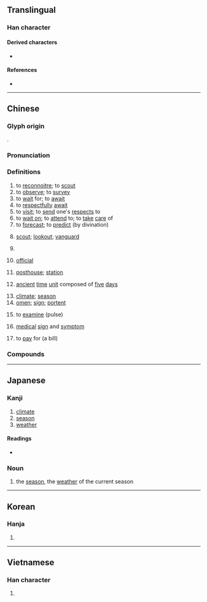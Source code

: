 {{character info/new}}
{{also|侯}}
==Translingual==
{{stroke order|stroke=9}}
===Han character===
{{Han char|rn=9|rad=人|as=08|sn=10|four=27234|canj=OLNK|ids=⿲亻丨⿳𠃍一矢,⿲亻丨⿳乛一矢}}

====Derived characters====
* {{l|mul|[[𤠣]], [[𥱌]], [[𦃺]], [[𩌖]], [[𩺟]], [[𬑟]], [[𬫺]]}}

====References====
* {{Han ref|kx=0108.040|dkj=00775|dj=0229.150|hdz=10178.050|uh=5019|ud=20505|bh=ADD4|bd=44500}}

----

==Chinese==
{{zh-forms|alt=𠋫,𠊱}}

===Glyph origin===
{{Han etym}}
{{Han compound|人|alt1=亻|矦|ls=psc|c1=s|c2=p}}.

===Pronunciation===
{{zh-pron
|m=hòu
|c=hau6
|h=pfs=heu
|md=hâiu
|mn=qz:hiō/tw,xm,zz:hō͘/hāu
|mn_note=hiō/hō͘ - literary; hāu - vernacular
|w=3hheu
|mc=y
|oc=y
|cat=v,n
}}

===Definitions===
{{zh-hanzi}}

# to [[reconnoitre]]; to [[scout]]
# to [[observe]]; to [[survey]]
# to [[wait]] for; to [[await]]
# to [[respectfully]] [[await]]
# to [[visit]]; to [[send]] one's [[respect]]s to
# to [[wait on]]; to [[attend]] to; to [[take]] [[care]] of
# to [[forecast]]; to [[predict]] (by divination)
# {{lb|zh|historical}} [[scout]]; [[lookout]]; [[vanguard]]
# {{lb|zh|historical}} {{zh-alt-form|堠|[[fortress]]}}
# {{lb|zh|historical}} [[official]]
# {{lb|zh|historical}} [[posthouse]]; [[station]]
# {{lb|zh|historical}} [[ancient]] [[time]] [[unit]] composed of [[five]] [[day]]s
# [[climate]]; [[season]]
# [[omen]]; [[sign]]; [[portent]]
# {{lb|zh|TCM}} to [[examine]] (pulse)
# {{lb|zh|TCM}} [[medical]] [[sign]] and [[symptom]]
# {{lb|zh|dialectal}} to [[pay]] for (a bill)

===Compounds===
{{zh-der|季候|候光|候選人|候蟲|久候|兆候|候教|候選|候溫|候機室|候場|候鳥|候賬|候用|候問|候旨|候補|恭候|三部九候|佇候|徵候|候車室|回候|堂候官|小時候|全天候|候診室|存候|候人|問候|寒帶氣候|候審|候館|候診|守候|季風氣候|侍候|不候|失候|天候|候脈|夏候鳥|少候|大氣候|候缺|伺候|官員祇候|乾燥氣候|候鴈|候車|俟候|占候|症候群|病候|成氣候|拱候|有時候|望候|承顏候色|氣候順化|沙漠氣候|海洋氣候|時候|稍候|烽候|拜候|祗候人|祗候|火候|症候|物候|摸氣候|斬監候|測候|癥候|斥候|氣候|氣候學|極地氣候|探候|聽候發落|風候|風雲氣候|虞候|等候|立候|節候|聽候|黃梅時候|鵠候|麥候|順候|靜候|迎候|苔原氣候|高地氣候|警候|聽候官身|過時不候|這時候|診候|證候|臺候|覘候|草原氣候}}

----

==Japanese==

===Kanji===
{{ja-kanji|grade=4|rs=人08}}

# [[climate]]
# [[season]]
# [[weather]]

====Readings====
* {{ja-readings|goon=[[ぐ]] (gu) {{non-joyo-reading}}|kanon=[[こう]] (kō)|kun=[[そうろう]] (sōrō), [[うかがう]] (ukagau), [[さぶらう]] (saburau)}}

===Noun===
{{ja-noun|こう}}

# {{lb|ja|literary|sort=こう}} the [[season]], the [[weather]] of the current season

----

==Korean==

===Hanja===
{{ko-hanja|hangeul=후}}

# {{defn|lang=ko|sort=人08}}

----

==Vietnamese==

===Han character===
{{vi-hantu|[[hầu]], [[hậu]], [[thoắng]]|rs=人08}}

# {{defn|lang=vi|sort=人08}}